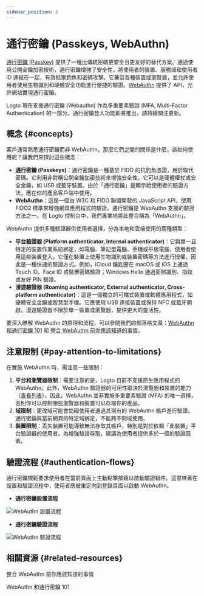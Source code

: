 ```yaml
---
sidebar_position: 3
---
```


# 通行密鑰 (Passkeys, WebAuthn)

[通行密鑰 (Passkey)](https://auth.wiki/passkey) 提供了一種比傳統密碼更安全且更友好的替代方案。通過使用公開金鑰加密技術，通行密鑰增強了安全性，將使用者的裝置、服務域和使用者 ID 連結在一起，有效抵禦釣魚和密碼攻擊。它兼容各種裝置或瀏覽器，並允許使用者使用生物識別和硬體安全功能進行便捷的驗證。[WebAuthn](https://auth.wiki/webauthn) 提供了 API，允許網站實現通行密鑰。

Logto 現在支援通行密鑰 (Webauthn) 作為多重要素驗證 (MFA, Multi-Factor Authentication) 的一部分。通行密鑰登入功能即將推出，請持續關注更新。

## 概念 \{#concepts}

客戶通常熟悉通行密鑰而非 WebAuthn，那麼它們之間的關係是什麼，該如何使用呢？讓我們來探討這些概念：

- **通行密鑰 (Passkeys)**：通行密鑰是一種基於 FIDO 的抗釣魚憑證，用於取代密碼。它利用非對稱公開金鑰加密技術來增強安全性。它可以是硬體權杖或安全金鑰，如 USB 或藍牙裝置。由於「通行密鑰」是顯示給使用者的驗證方法，應在你的產品客戶端中使用。
- **WebAuthn**：這是一個由 W3C 和 FIDO 聯盟開發的 JavaScript API，使用 FIDO2 標準來增強網頁應用程式的驗證。通行密鑰是 WebAuthn 支援的驗證方法之一。在 Logto 控制台中，我們專業地將此整合稱為「WebAuthn」。

WebAuthn 提供多種驗證器供使用者選擇，分為本地和雲端使用的兩種類型：

- **平台驗證器 (Platform authenticator, Internal authenticator)**：它與單一且特定的裝置作業系統綁定，如電腦、筆記型電腦、手機或平板電腦，使用者使用這些裝置登入。它僅在裝置上使用生物識別或裝置密碼等方法進行授權，因此是一種快速的驗證方式。例如，iCloud 鑰匙圈在 macOS 或 iOS 上通過 Touch ID、Face ID 或裝置密碼驗證；Windows Hello 通過面部識別、指紋或友好 PIN 驗證。
- **漫遊驗證器 (Roaming authenticator, External authenticator, Cross-platform authenticator)**：這是一個獨立的可攜式裝置或軟體應用程式，如硬體安全金鑰或智慧型手機。它應使用 USB 連接裝置或保持 NFC 或藍牙開啟。漫遊驗證器不限於單一裝置或瀏覽器，提供更大的靈活性。

要深入瞭解 WebAuthn 的原理和流程，可以參閱我們的部落格文章：[WebAuthn 和通行密鑰 101](https://blog.logto.io/web-authn-and-passkey-101/) 和 [整合 WebAuthn 前你應該知道的事情](https://blog.logto.io/webauthn-base-knowledge/)。

## 注意限制 \{#pay-attention-to-limitations}

在實施 WebAuthn 時，需注意一些限制：

1. **平台和瀏覽器限制**：需要注意的是，Logto 目前不支援原生應用程式的 WebAuthn。此外，WebAuthn 驗證器的可用性取決於瀏覽器和裝置的能力（[查看列表](https://caniuse.com/?search=webauthn)）。因此，WebAuthn 並非實施多重要素驗證 (MFA) 的唯一選擇，否則你可以控制哪些瀏覽器和裝置可以存取你的產品。
2. **域限制**：更改域可能會妨礙使用者通過其現有的 WebAuthn 帳戶進行驗證。通行密鑰與當前網頁的特定域綁定，不能跨不同域使用。
3. **裝置限制**：丟失裝置可能導致無法存取其帳戶，特別是對於依賴「此裝置」平台驗證器的使用者。為增強驗證存取，建議為使用者提供多於一個的驗證因素。

## 驗證流程 \{#authentication-flows}

通行密鑰規範要求使用者在當前頁面上主動點擊按鈕以啟動驗證組件。這意味著在設置和驗證流程中，使用者應被重定向到登錄頁面以啟動 WebAuthn。

- **通行密鑰設置流程**

<img src="/img/assets/webauthn-setup-flow.png" alt="WebAuthn 設置流程" />

- **通行密鑰驗證流程**

<img src="/img/assets/webauthn-verification-flow.png" alt="WebAuthn 驗證流程" />

## 相關資源 \{#related-resources}

<Url href="https://blog.logto.io/webauthn-base-knowledge">整合 WebAuthn 前你應該知道的事情</Url>

<Url href="https://blog.logto.io/web-authn-and-passkey-101">WebAuthn 和通行密鑰 101</Url>
